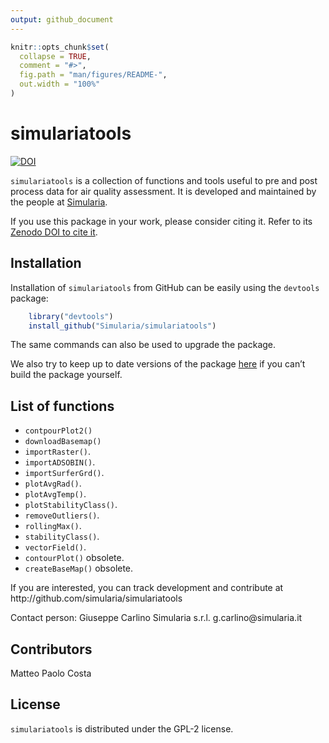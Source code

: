 ```yaml
---
output: github_document
---
```


<!-- README.md is generated from README.Rmd. Please edit that file -->

```r
knitr::opts_chunk$set(
  collapse = TRUE,
  comment = "#>",
  fig.path = "man/figures/README-",
  out.width = "100%"
)
```

# simulariatools

<!-- badges: start -->
[![DOI](https://zenodo.org/badge/DOI/10.5281/zenodo.165117.svg)](https://doi.org/10.5281/zenodo.596741)
<!-- badges: end -->

`simulariatools` is a collection of functions and tools useful to pre and post
process data for air quality assessment. It is developed and maintained by the
people at [Simularia](www.simularia.it).

If you use this package in your work, please consider citing it.
Refer to its [Zenodo DOI to cite it](https://doi.org/10.5281/zenodo.596741).


## Installation

Installation of `simulariatools` from GitHub can be easily using the `devtools` package:

```r
    library("devtools")
    install_github("Simularia/simulariatools")
```

The same commands can also be used to upgrade the package.

We also try to keep up to date versions of the package 
[here](https://www.dropbox.com/sh/71252ydg6h3xvgc/AADiWKkh_tJHK97e5-ILAQVWa?dl=0) 
if you can’t build the package yourself.

## List of functions

- `contpourPlot2()`
- `downloadBasemap()`
- `importRaster()`.
- `importADSOBIN()`.
- `importSurferGrd()`.
- `plotAvgRad()`.
- `plotAvgTemp()`.
- `plotStabilityClass()`.
- `removeOutliers()`.
- `rollingMax()`.
- `stabilityClass()`.
- `vectorField()`.
- `contourPlot()` obsolete.
- `createBaseMap()` obsolete.


If you are interested, you can track development and contribute at http://github.com/simularia/simulariatools

Contact person:
    Giuseppe Carlino
    Simularia s.r.l.
    g.carlino@simularia.it


## Contributors

Matteo Paolo Costa


## License

`simulariatools` is distributed under the GPL-2 license.
